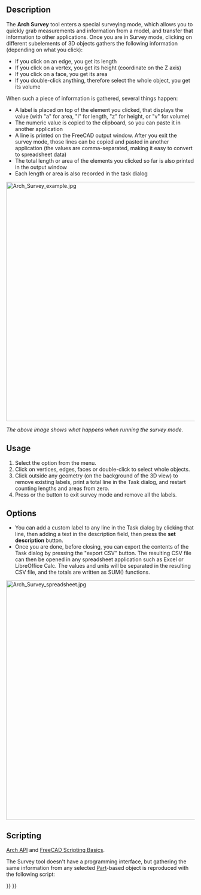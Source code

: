 <languages/>
<translate>

<!--T:15-->
{{Docnav
|[[Arch_ToggleSubs|ToggleSubs]]
|[[BIM_IfcExplorer|IfcExplorer]]
|[[BIM_Workbench|BIM]]
|IconL=Arch_ToggleSubs.svg
|IconR=BIM_IfcExplorer.svg
|IconC=Workbench_BIM.svg
}}

<!--T:19-->
{{VeryImportantMessage|THIS COMMAND IS PART OF THE INTEGRATED [[BIM_Workbench|BIM WORKBENCH]] IN V1.0<br>
This page has been updated for that version.}}

<!--T:1-->
{{GuiCommand
|Name=Arch Survey
|MenuLocation=Utils → Survey
|Workbenches=[[BIM_Workbench|BIM]]
|SeeAlso=[[Macro_FCInfo|Macro FCInfo]], [[Macro_SimpleProperties|Macro SimpleProperties]]
}}

==Description== <!--T:2-->

<!--T:3-->
The '''Arch Survey''' tool enters a special surveying mode, which allows you to quickly grab measurements and information from a model, and transfer that information to other applications. Once you are in Survey mode, clicking on different subelements of 3D objects gathers the following information (depending on what you click):

<!--T:4-->
* If you click on an edge, you get its length
* If you click on a vertex, you get its height (coordinate on the Z axis)
* If you click on a face, you get its area
* If you double-click anything, therefore select the whole object, you get its volume

<!--T:5-->
When such a piece of information is gathered, several things happen:

<!--T:6-->
* A label is placed on top of the element you clicked, that displays the value (with "a" for area, "l" for length, "z" for height, or "v" for volume)
* The numeric value is copied to the clipboard, so you can paste it in another application
* A line is printed on the FreeCAD output window. After you exit the survey mode, those lines can be copied and pasted in another application (the values are comma-separated, making it easy to convert to spreadsheet data)
* The total length or area of the elements you clicked so far is also printed in the output window
* Each length or area is also recorded in the task dialog

</translate>
[[Image:Arch Survey example.jpg|640px]]
<translate>

<!--T:7-->
''The above image shows what happens when running the survey mode.''

==Usage== <!--T:8-->

<!--T:9-->
# Select the {{MenuCommand|Utils → [[Image:Arch_Survey.svg|16px]] Survey}} option from the menu.
# Click on vertices, edges, faces or double-click to select whole objects.
# Click outside any geometry (on the background of the 3D view) to remove existing labels, print a total line in the Task dialog, and restart counting lengths and areas from zero.
# Press {{KEY|Esc}} or the {{Button|Close}} button to exit survey mode and remove all the labels.

==Options== <!--T:12-->

<!--T:13-->
* You can add a custom label to any line in the Task dialog by clicking that line, then adding a text in the description field, then press the '''set description''' button.
* Once you are done, before closing, you can export the contents of the Task dialog by pressing the "export CSV" button. The resulting CSV file can then be opened in any spreadsheet application such as Excel or LibreOffice Calc. The values and units will be separated in the resulting CSV file, and the totals are written as SUM() functions.

</translate>
[[Image:Arch Survey spreadsheet.jpg|640px]]
<translate>

==Scripting== <!--T:20-->

<!--T:10-->
{{Emphasis|See also:}} [[Arch_API|Arch API]] and [[FreeCAD_Scripting_Basics|FreeCAD Scripting Basics]].

<!--T:11-->
The Survey tool doesn't have a programming interface, but gathering the same information from any selected [[Part_Workbench|Part]]-based object is reproduced with the following script:

</translate>
{{Code|code=
import FreeCADGui

selection = FreeCADGui.Selection.getSelectionEx()

for obj in selection:
    for element in obj.SubObjects:
        print("Area: %f", element.Area)
        print("Length: %f", element.Length)
        print("Volume: %f", element.Volume)
        print("Center of Mass: %f", element.CenterOfMass)
}}
<translate>


<!--T:16-->
{{Docnav
|[[Arch_ToggleSubs|ToggleSubs]]
|[[BIM_IfcExplorer|IfcExplorer]]
|[[BIM_Workbench|BIM]]
|IconL=Arch_ToggleSubs.svg
|IconR=BIM_IfcExplorer.svg
|IconC=Workbench_BIM.svg
}}

</translate>
{{BIM_Tools_navi{{#translation:}}}}
{{Userdocnavi{{#translation:}}}}